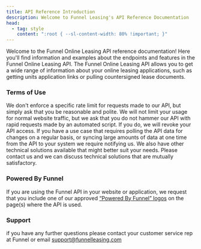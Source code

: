 ```yaml
---
title: API Reference Introduction
description: Welcome to Funnel Leasing's API Reference Documentation
head:
  - tag: style
    content: ":root { --sl-content-width: 80% !important; }"
---
```


Welcome to the Funnel Online Leasing API reference documentation! Here you'll find information and examples about the endpoints and features in the Funnel Online Leasing API. The Funnel Online Leasing API allows you to get a wide range of information about your online leasing applications, such as getting units application links or pulling countersigned lease documents.

### Terms of Use


<Aside type="note" title="A Brief Statement on Rate Limits">
    We don't enforce a specific rate limit for requests made to our API, but simply ask that you be reasonable and polite. We will not limit your usage for normal website traffic, but we ask that you do not hammer our API with rapid requests made by an automated script. If you do, we will revoke your API access. If you have a use case that requires polling the API data for changes on a regular basis, or syncing large amounts of data at one time from the API to your system we require notifying us. We also have other technical solutions available that might better suit your needs. Please contact us and we can discuss technical solutions that are mutually satisfactory.
</Aside>

### Powered By Funnel
If you are using the Funnel API in your website or application, we request that you include one of our approved [“Powered By Funnel” logos](https://developers.funnelleasing.com/assets/NestioPoweredByLogos.zip) on the page(s) where the API is used.

### Support
if you have any further questions please contact your customer service rep at Funnel or email [support@funnelleasing.com](mailto:support@funnelleasing.com)